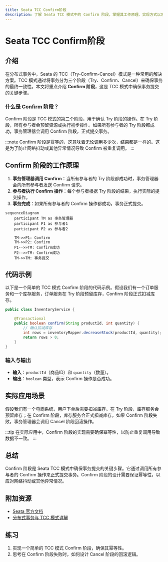 ```yaml
---
title: Seata TCC Confirm阶段
description: 了解 Seata TCC 模式中的 Confirm 阶段，掌握其工作原理、实现方式以及实际应用场景。
---
```


# Seata TCC Confirm阶段

## 介绍

在分布式事务中，Seata 的 TCC（Try-Confirm-Cancel）模式是一种常用的解决方案。TCC 模式通过将事务分为三个阶段（Try、Confirm、Cancel）来确保事务的最终一致性。本文将重点介绍 **Confirm 阶段**，这是 TCC 模式中确保事务提交的关键步骤。

### 什么是 Confirm 阶段？

Confirm 阶段是 TCC 模式的第二个阶段，用于确认 Try 阶段的操作。在 Try 阶段，所有参与者会预留资源或执行初步操作。如果所有参与者的 Try 阶段都成功，事务管理器会调用 Confirm 阶段，正式提交事务。

:::note
Confirm 阶段是幂等的，这意味着无论调用多少次，结果都是一样的。这是为了防止网络抖动或其他异常情况导致 Confirm 被重复调用。
:::

## Confirm 阶段的工作原理

1. **事务管理器调用 Confirm**：当所有参与者的 Try 阶段都成功时，事务管理器会向所有参与者发送 Confirm 请求。
2. **参与者执行 Confirm 操作**：每个参与者根据 Try 阶段的结果，执行实际的提交操作。
3. **事务完成**：如果所有参与者的 Confirm 操作都成功，事务正式提交。

```mermaid
sequenceDiagram
    participant TM as 事务管理器
    participant P1 as 参与者1
    participant P2 as 参与者2

    TM->>P1: Confirm
    TM->>P2: Confirm
    P1-->>TM: Confirm成功
    P2-->>TM: Confirm成功
    TM->>TM: 事务提交
```

## 代码示例

以下是一个简单的 TCC 模式 Confirm 阶段的代码示例。假设我们有一个订单服务和一个库存服务，订单服务在 Try 阶段预留库存，Confirm 阶段正式扣减库存。

```java
public class InventoryService {

    @Transactional
    public boolean confirm(String productId, int quantity) {
        // 确认扣减库存
        int rows = inventoryMapper.decreaseStock(productId, quantity);
        return rows > 0;
    }
}
```

### 输入与输出

- **输入**：`productId`（商品ID）和 `quantity`（数量）。
- **输出**：`boolean` 类型，表示 Confirm 操作是否成功。

## 实际应用场景

假设我们有一个电商系统，用户下单后需要扣减库存。在 Try 阶段，库存服务会预留库存；在 Confirm 阶段，库存服务会正式扣减库存。如果 Confirm 阶段失败，事务管理器会调用 Cancel 阶段回滚操作。

:::tip
在实际应用中，Confirm 阶段的实现需要确保幂等性，以防止重复调用导致数据不一致。
:::

## 总结

Confirm 阶段是 Seata TCC 模式中确保事务提交的关键步骤。它通过调用所有参与者的 Confirm 操作来正式提交事务。Confirm 阶段的设计需要保证幂等性，以应对网络抖动或其他异常情况。

## 附加资源

- [Seata 官方文档](https://seata.io/zh-cn/docs/)
- [分布式事务与 TCC 模式详解](https://example.com/distributed-transactions-tcc)

## 练习

1. 实现一个简单的 TCC 模式 Confirm 阶段，确保其幂等性。
2. 思考在 Confirm 阶段失败时，如何设计 Cancel 阶段的回滚逻辑。